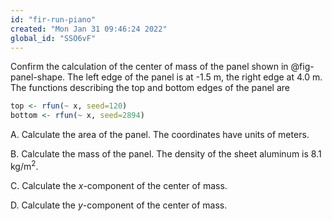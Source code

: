 ```yaml
---
id: "fir-run-piano"
created: "Mon Jan 31 09:46:24 2022"
global_id: "SSO6vF"
---
```


Confirm the calculation of the center of mass of the panel shown in @fig-panel-shape. The left edge of the panel is at -1.5 m, the right edge at 4.0 m. The functions describing the top and bottom edges of the panel are

```r
top <- rfun(~ x, seed=120)
bottom <- rfun(~ x, seed=2894)
```

A. Calculate the area of the panel. The coordinates have units of meters.

B. Calculate the mass of the panel. The density of the sheet aluminum is 8.1 kg/m^2^.

C. Calculate the $x$-component of the center of mass.

D. Calculate the $y$-component of the center of mass. 

